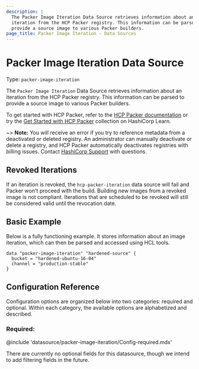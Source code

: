 ```yaml
---
description: |
  The Packer Image Iteration Data Source retrieves information about an
  iteration from the HCP Packer registry. This information can be parsed to
  provide a source image to various Packer builders.
page_title: Packer Image Iteration - Data Sources
---
```


<BadgesHeader>
  <PluginBadge type="official" />
  <PluginBadge type="hcp_packer_ready" />
</BadgesHeader>

# Packer Image Iteration Data Source

Type: `packer-image-iteration`

The `Packer Image Iteration` Data Source retrieves information about an
iteration from the HCP Packer registry. This information can be parsed to
provide a source image to various Packer builders.

To get started with HCP Packer, refer to the [HCP Packer documentation](https://cloud.hashicorp.com/docs/packer) or try the [Get Started with HCP Packer](https://learn.hashicorp.com/collections/packer/hcp-get-started) collection on HashiCorp Learn.

~> **Note:** You will receive an error if you try to reference metadata from a deactivated or deleted registry. An administrator can manually deactivate or delete a registry, and HCP Packer automatically deactivates registries with billing issues. Contact [HashiCorp Support](https://support.hashicorp.com/) with questions.

## Revoked Iterations

If an iteration is revoked, the `hcp-packer-iteration` data source will fail and Packer won't proceed with the build. Building new images from a revoked image is not compliant.
Iterations that are scheduled to be revoked will still be considered valid until the revocation date.

## Basic Example

Below is a fully functioning example. It stores information about an image
iteration, which can then be parsed and accessed using HCL tools.

```hcl
data "packer-image-iteration" "hardened-source" {
  bucket = "hardened-ubuntu-16-04"
  channel = "production-stable"
}
```

## Configuration Reference

Configuration options are organized below into two categories: required and
optional. Within each category, the available options are alphabetized and
described.

### Required:

@include 'datasource/packer-image-iteration/Config-required.mdx'

There are currently no optional fields for this datasource, though we intend
to add filtering fields in the future.
